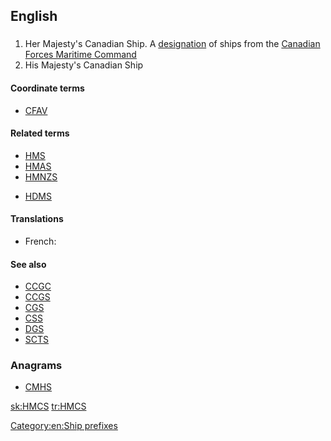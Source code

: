 {{wikipedia|Her Majesty's Canadian Ship}}
==English==
{{wikipedia}}
==={{initialism-old|en}}===
{{en-initialism}}

# Her Majesty's Canadian Ship. A [[designation]] of ships from the [[w:Canadian Forces Maritime Command|Canadian Forces Maritime Command]]
# His Majesty's Canadian Ship

====Coordinate terms====
* [[CFAV]]

====Related terms====
* [[HMS]]
* [[HMAS]]
* [[HMNZS]]

* [[HDMS]]

====Translations====
{{trans-top|Ship designation}}
* French: {{t|fr|NCSM}}
{{trans-mid}}
{{trans-bottom}}

====See also====
* [[CCGC]]
* [[CCGS]]
* [[CGS]]
* [[CSS]]
* [[DGS]]
* [[SCTS]]

===Anagrams===
* [[CMHS#English|CMHS]]

[[Category:en:Ship prefixes]]

[[sk:HMCS]]
[[tr:HMCS]]